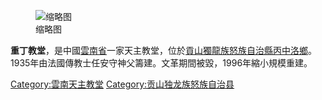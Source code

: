 [[File:云南丙中洛重丁教堂4.JPG|缩略图]]

'''重丁教堂'''，是中國[[雲南省|雲南省]]一家天主教堂，位於[[貢山獨龍族怒族自治縣|貢山獨龍族怒族自治縣]][[丙中洛鄉|丙中洛鄉]]。1935年由法國傳教士任安守神父籌建。文革期間被毀，1996年縮小規模重建。

[[Category:雲南天主教堂|Category:雲南天主教堂]]
[[Category:贡山独龙族怒族自治县|Category:贡山独龙族怒族自治县]]